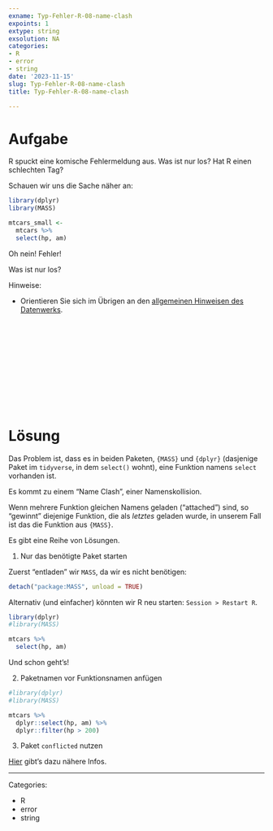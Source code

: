 ```yaml
---
exname: Typ-Fehler-R-08-name-clash
expoints: 1
extype: string
exsolution: NA
categories:
- R
- error
- string
date: '2023-11-15'
slug: Typ-Fehler-R-08-name-clash
title: Typ-Fehler-R-08-name-clash

---
```





# Aufgabe

R spuckt eine komische Fehlermeldung aus.
Was ist nur los?
Hat R einen schlechten Tag?

Schauen wir uns die Sache näher an:


```r
library(dplyr)
library(MASS)

mtcars_small <-
  mtcars %>% 
  select(hp, am)
```

Oh nein! Fehler!

Was ist nur los?







Hinweise:

- Orientieren Sie sich im Übrigen an den [allgemeinen Hinweisen des Datenwerks](https://datenwerk.netlify.app/hinweise).





</br>
</br>
</br>
</br>
</br>
</br>
</br>
</br>
</br>
</br>

# Lösung


Das Problem ist, dass es in beiden Paketen, `{MASS}` und `{dplyr}` (dasjenige Paket im `tidyverse`, in dem `select()` wohnt), eine Funktion namens `select` vorhanden ist.

Es kommt zu einem "Name Clash", einer Namenskollision.

Wenn mehrere Funktion gleichen Namens geladen ("attached") sind, so "gewinnt" diejenige Funktion, die als *letztes* geladen wurde, in unserem Fall ist das die Funktion aus `{MASS}`.


Es gibt eine Reihe von Lösungen.


1. Nur das benötigte Paket starten

Zuerst "entladen" wir `MASS`, da wir es nicht benötigen:

```r
detach("package:MASS", unload = TRUE)
```


Alternativ (und einfacher) könnten wir R neu starten: `Session > Restart R`. 



```r
library(dplyr)
#library(MASS)

mtcars %>% 
  select(hp, am)
```

Und schon geht's!


2. Paketnamen vor Funktionsnamen anfügen


```r
#library(dplyr)
#library(MASS)

mtcars %>% 
  dplyr::select(hp, am) %>% 
  dplyr::filter(hp > 200)
```


3. Paket `conflicted` nutzen

[Hier](https://conflicted.r-lib.org/) gibt's dazu nähere Infos.





---

Categories: 

- R
- error
- string

